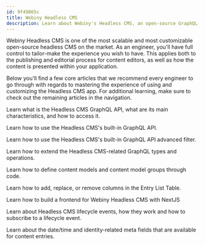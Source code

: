 ```yaml
---
id: 9f49865c
title: Webiny Headless CMS
description: Learn about Webiny's Headless CMS, an open-source GraphQL-based Headless CMS running on top of AWS serverless infrastructure.
---
```



<InstallWebinyBanner />

Webiny Headless CMS is one of the most scalable and most customizable open-source headless CMS on the market. As an engineer, you'll have full control to tailor-make the experience you wish to have. This applies both to the publishing and editorial process for content editors, as well as how the content is presented within your application. 

Below you'll find a few core articles that we recommend every engineer to go through with regards to mastering the experience of using and customizing the Headless CMS app. For additional learning, make sure to check out the remaining articles in the navigation.

<Divider/>


<Section>
  <SectionTitle
    title="Using the GraphQL API"
    subText="Learn how to use the GraphQL API to perform basic actions such as retrieving and modifying content, but also how to do more advanced search queries."
    categoryTitle="Basics"
  />

  <SectionRow>
    <SectionBox title="GraphQL API Overview" learnMoreLink="/docs/headless-cms/basics/graphql-api">
      <p>
        Learn what is the Headless CMS GraphQL API, what are its main characteristics, and how to access it.
      </p>
    </SectionBox>
    <SectionBox title="Using the GraphQL API" learnMoreLink="/docs/headless-cms/basics/using-graphql-api">
      <p>
        Learn how to use the Headless CMS's built-in GraphQL API.
      </p>
    </SectionBox>
    <SectionBox title="Advanced Filtering via API" learnMoreLink="/docs/headless-cms/basics/using-graphql-api-advanced-filtering">
      <p>
        Learn how to use the Headless CMS's built-in GraphQL API advanced filter.
      </p>
    </SectionBox>
  </SectionRow>

</Section>

<Section>
  <SectionTitle
    title="Extending functionality"
    subText="Learn how to customize and extend the capabilities of the Headless CMS app."
    categoryTitle="Extending"
  />

  <SectionRow>
    <SectionBox title="Extend the GraphQL API" learnMoreLink="/docs/headless-cms/extending/extend-graphql-api">
      <p>
        Learn how to extend the Headless CMS-related GraphQL types and operations.
      </p>
    </SectionBox>
    <SectionBox title="Define Content Models via Code" learnMoreLink="/docs/headless-cms/extending/content-models-via-code">
      <p>
        Learn how to define content models and content model groups through code.
      </p>
    </SectionBox>
    <SectionBox title="Customize Entry List Table Columns" learnMoreLink="/docs/headless-cms/extending/customize-entry-list-table-columns">
      <p>
        Learn how to add, replace, or remove columns in the Entry List Table.
      </p>
    </SectionBox>
  </SectionRow>

</Section>

<Section>
  <SectionTitle
    title="Additional resources"
    subText="For more learning make sure to checkout these articles."
    categoryTitle="Resources"
  />

  <SectionRow>
    <SectionBox title="Building a Frontend With NextJS" learnMoreLink="/docs/headless-cms/integrations/nextjs">
      <p>
        Learn how to build a frontend for Webiny Headless CMS with NextJS
      </p>
    </SectionBox>
    <SectionBox title="Lifecycle Events" learnMoreLink="/docs/headless-cms/references/lifecycle-events">
      <p>
        Learn about Headless CMS lifecycle events, how they work and how to subscribe to a lifecycle event.
      </p>
    </SectionBox>
    <SectionBox title="Date/Time and Identity Meta Fields" learnMoreLink="/docs/headless-cms/references/date-time-and-identity-meta-fields">
      <p>
        Learn about the date/time and identity-related meta fields that are available for content entries.
      </p>
    </SectionBox>
  </SectionRow>

</Section>